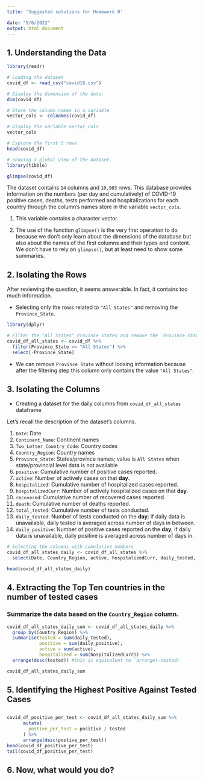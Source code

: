 ```yaml
---
title: 'Suggested solutions for Homework 0'

date: "9/6/2022"
output: html_document
---
```



## 1. Understanding the Data
```r
library(readr)

# Loading the dataset
covid_df <- read_csv("covid19.csv")
```

```r
# Display the dimension of the data: 
dim(covid_df)

# Store the column names in a variable
vector_cols <- colnames(covid_df)

# Display the variable vector_cols
vector_cols

# Explore the first 5 rows
head(covid_df)

# Showing a global view of the dataset.
library(tibble)

glimpse(covid_df)

```

The dataset contains `14` columns and `10,903` rows. This database provides information on the numbers (per day and cumulatively) of COVID-19 positive cases, deaths, tests performed and hospitalizations for each country through the column's names store in the variable `vector_cols`. 

1. This variable contains a character vector.

2. The use of the function `glimpse()` is the very first operation to do because we don't only learn about the dimensions of the database but also about the names of the first columns and their types and content. We don't have to rely on `glimpse()`, but at least need to show some summaries.

## 2. Isolating the Rows 

After reviewing the question, it seems answerable. In fact, it contains too much information. 

- Selecting only the rows related to `"All States"` and removing the `Province_State`.

```r
library(dplyr)

# Filter the "All States" Province states and remove the `Province_State` column
covid_df_all_states <- covid_df %>% 
  filter(Province_State == "All States") %>% 
  select(-Province_State)

```
- We can remove `Province_State` without loosing information because after the filtering step this column only contains the value `"All States"`.

## 3. Isolating the Columns
- Creating a dataset for the daily columns from `covid_df_all_states` dataframe

Let's recall the description of the dataset's columns.

1. `Date`: Date
2. `Continent_Name`: Continent names
3. `Two_Letter_Country_Code`: Country codes
4. `Country_Region`: Country names
5. `Province_State`: States/province names; value is `All States` when state/provincial level data is not available
6. `positive`: Cumulative number of positive cases reported.
7. `active`: Number of actively cases on that **day**.
8. `hospitalized`: Cumulative number of hospitalized cases reported.
9. `hospitalizedCurr`: Number of actively hospitalized cases on that **day**.
10. `recovered`: Cumulative number of recovered cases reported.
11. `death`: Cumulative number of deaths reported.
12. `total_tested`: Cumulative number of tests conducted.
13. `daily_tested`: Number of tests conducted on the **day**; if daily data is unavailable, daily tested is averaged across number of days in between.
14. `daily_positive`: Number of positive cases reported on the **day**; if daily data is unavailable, daily positive is averaged across number of days in.


```r
# Selecting the columns with cumulative numbers
covid_df_all_states_daily <- covid_df_all_states %>% 
  select(Date, Country_Region, active, hospitalizedCurr, daily_tested, daily_positive)

head(covid_df_all_states_daily)
```


## 4. Extracting the Top Ten countries in the number of tested cases

### Summarize the data based on the `Country_Region` column.
```r
covid_df_all_states_daily_sum <- covid_df_all_states_daily %>% 
  group_by(Country_Region) %>% 
  summarise(tested = sum(daily_tested), 
            positive = sum(daily_positive),
            active = sum(active),
            hospitalized = sum(hospitalizedCurr)) %>% 
  arrange(desc(tested)) #this is equivalent to `arrange(-tested)`

covid_df_all_states_daily_sum


```

## 5. Identifying the Highest Positive Against Tested Cases

##
```r
covid_df_positive_per_test <- covid_df_all_states_daily_sum %>%
      mutate(
        postive_per_test = positive / tested
      ) %>%
      arrange(desc(postive_per_test))
head(covid_df_positive_per_test)
tail(covid_df_positive_per_test)
```

## 6. Now, what would you do?